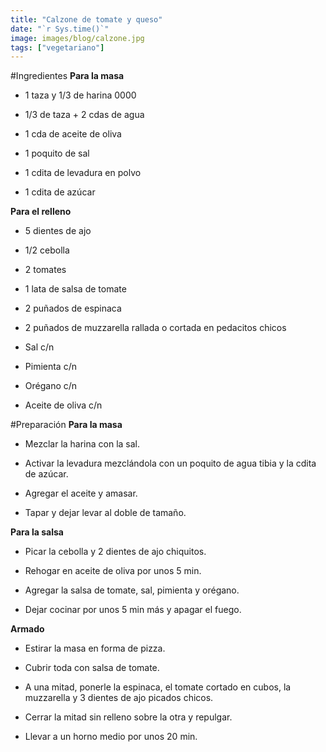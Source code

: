 ```yaml
---
title: "Calzone de tomate y queso"
date: "`r Sys.time()`"
image: images/blog/calzone.jpg
tags: ["vegetariano"]
---
```


#Ingredientes
**Para la masa**

- 1 taza y 1/3 de harina 0000

- 1/3 de taza + 2 cdas de agua

- 1 cda de aceite de oliva

- 1 poquito de sal

- 1 cdita de levadura en polvo

- 1 cdita de azúcar


**Para el relleno**

- 5 dientes de ajo

- 1/2 cebolla

- 2 tomates

- 1 lata de salsa de tomate

- 2 puñados de espinaca

- 2 puñados de muzzarella rallada o cortada en pedacitos chicos

- Sal c/n

- Pimienta c/n

- Orégano c/n

- Aceite de oliva c/n

#Preparación
**Para la masa**

- Mezclar la harina con la sal.

- Activar la levadura mezclándola con un poquito de agua tibia y la cdita de azúcar.

- Agregar el aceite y amasar.

- Tapar y dejar levar al doble de tamaño.


**Para la salsa**

- Picar la cebolla y 2 dientes de ajo chiquitos.

- Rehogar en aceite de oliva por unos 5 min.

- Agregar la salsa de tomate, sal, pimienta y orégano.

- Dejar cocinar por unos 5 min más y apagar el fuego.

**Armado**

- Estirar la masa en forma de pizza.

- Cubrir toda con salsa de tomate.

- A una mitad, ponerle la espinaca, el tomate cortado en cubos, la muzzarella y 3 dientes de ajo picados chicos.

- Cerrar la mitad sin relleno sobre la otra y repulgar.

- Llevar a un horno medio por unos 20 min.
